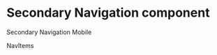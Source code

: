 
<Meta
  title="Newskit/Secondary Menu Mobile"
  component={SecondaryNavMobile}
/>

# Secondary Navigation component

Secondary Navigation Mobile
 
<Canvas>
  <Story name="Secondary Navigator">
    <ThemeProvider theme={TimesWebLightTheme}>
      <Menu vertical>
         <Navigator  subMenuTitle="Close" title="Top stories" isActive={true}/>
      </Menu>
    </ThemeProvider>
  </Story>
</Canvas>

NavItems

<Canvas>
  <Story name="Secondary Menu Items">
    <ThemeProvider theme={TimesWebLightTheme}>
      <Menu vertical>
         <NavItems data={mainMenuItems} />
      </Menu>
    </ThemeProvider>
  </Story>
</Canvas>
